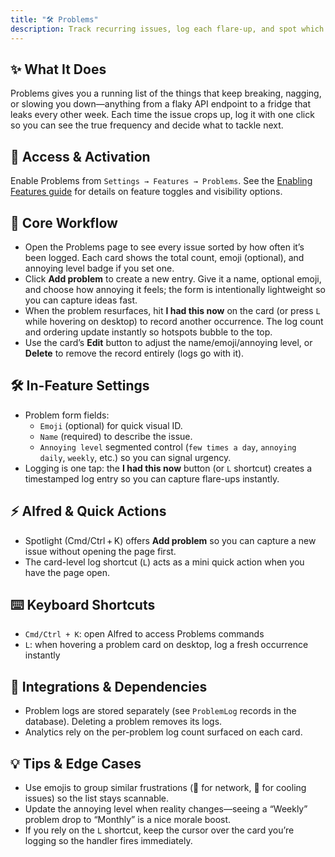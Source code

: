 ```yaml
---
title: "🛠️ Problems"
description: Track recurring issues, log each flare-up, and spot which annoyances deserve attention first
---
```


## ✨ What It Does

Problems gives you a running list of the things that keep breaking, nagging, or slowing you down—anything from a flaky API endpoint to a fridge that leaks every other week. Each time the issue crops up, log it with one click so you can see the true frequency and decide what to tackle next.

## 🚪 Access & Activation

Enable Problems from `Settings → Features → Problems`. See the [Enabling Features guide](/docs/enabling-features) for details on feature toggles and visibility options.

## 🧭 Core Workflow

- Open the Problems page to see every issue sorted by how often it’s been logged. Each card shows the total count, emoji (optional), and annoying level badge if you set one.
- Click **Add problem** to create a new entry. Give it a name, optional emoji, and choose how annoying it feels; the form is intentionally lightweight so you can capture ideas fast.
- When the problem resurfaces, hit **I had this now** on the card (or press `L` while hovering on desktop) to record another occurrence. The log count and ordering update instantly so hotspots bubble to the top.
- Use the card’s **Edit** button to adjust the name/emoji/annoying level, or **Delete** to remove the record entirely (logs go with it).

## 🛠️ In-Feature Settings

- Problem form fields:
  - `Emoji` (optional) for quick visual ID.
  - `Name` (required) to describe the issue.
  - `Annoying level` segmented control (`few times a day`, `annoying daily`, `weekly`, etc.) so you can signal urgency.
- Logging is one tap: the **I had this now** button (or `L` shortcut) creates a timestamped log entry so you can capture flare-ups instantly.

## ⚡ Alfred & Quick Actions

- Spotlight (Cmd/Ctrl + K) offers **Add problem** so you can capture a new issue without opening the page first.
- The card-level log shortcut (`L`) acts as a mini quick action when you have the page open.

## ⌨️ Keyboard Shortcuts

- `Cmd/Ctrl + K`: open Alfred to access Problems commands
- `L`: when hovering a problem card on desktop, log a fresh occurrence instantly

## 🔗 Integrations & Dependencies

- Problem logs are stored separately (see `ProblemLog` records in the database). Deleting a problem removes its logs.
- Analytics rely on the per-problem log count surfaced on each card.

## 💡 Tips & Edge Cases

- Use emojis to group similar frustrations (🛜 for network, 🧊 for cooling issues) so the list stays scannable.
- Update the annoying level when reality changes—seeing a “Weekly” problem drop to “Monthly” is a nice morale boost.
- If you rely on the `L` shortcut, keep the cursor over the card you’re logging so the handler fires immediately.
